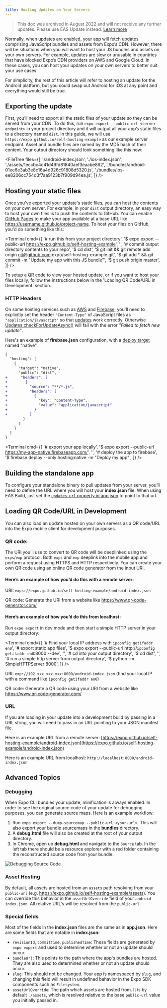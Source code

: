 ```yaml
---
title: Hosting Updates on Your Servers
---
```



> This doc was archived in August 2022 and will not receive any further updates. Please use EAS Update instead. [Learn more](/eas-update/introduction)

Normally, when updates are enabled, your app will fetch updates comprising JavaScript bundles and assets from Expo’s CDN. However, there will be situations when you will want to host your JS bundles and assets on your own servers. For example, updates are slow or unusable in countries that have blocked Expo’s CDN providers on AWS and Google Cloud. In these cases, you can host your updates on your own servers to better suit your use cases.

For simplicity, the rest of this article will refer to hosting an update for the Android platform, but you could swap out Android for iOS at any point and everything would still be true.

## Exporting the update

First, you’ll need to export all the static files of your update so they can be served from your CDN. To do this, run `expo export --public-url <server-endpoint>` in your project directory and it will output all your app’s static files to a directory named `dist`. In this guide, we will use `https://expo.github.io/self-hosting-example` as our example server endpoint. Asset and bundle files are named by the MD5 hash of their content. Your output directory should look something like this now:

<FileTree files={[
  './android-index.json',
  './ios-index.json',
  './assets/1eccbc4c41d49fd81840aef3eaabe862',
  './bundles/android-01ee6e3ab3e8c16a4d926c91808d5320.js',
  './bundles/ios-ee8206cc754d3f7aa9123b7f909d94ea.js',
]} />

## Hosting your static files

Once you've exported your update's static files, you can host the contents on your own server. For example, in your `dist` output directory, an easy way to host your own files is to push the contents to GitHub. You can enable [GitHub Pages](https://pages.github.com/) to make your app available at a base URL like https://username.github.io/project-name. To host your files on GitHub, you'd do something like this:

<Terminal
  cmd={[
    '# run this from your project directory',
    '$ expo export --public-url https://expo.github.io/self-hosting-example',
    '',
    '# commit output directory contents to your repo',
    '$ cd dist',
    '$ git init && git remote add origin git@github.com:expo/self-hosting-example.git',
    '$ git add * && git commit -m "Update my app with this JS bundle"',
    '$ git push origin master',
  ]}
/>

To setup a QR code to view your hosted update, or if you want to host your files locally, follow the instructions below in the 'Loading QR Code/URL in Development' section.

### HTTP Headers

On some hosting services such as [AWS](https://aws.amazon.com/) and [Firebase](http://firebase.google.com/), you'll need to explicitly set the header `"Content-Type"` of JavaScript files as `"application/javascript"` so that [updates](./configuring-updates) work correctly. Otherwise [Updates.checkForUpdateAsync()](/versions/latest/sdk/updates/#updatescheckforupdateasync) will fail with the error _"Failed to fetch new update"_.

Here's an example of **firebase.json** configuration, with a [deploy target](https://firebase.google.com/docs/cli/targets) named "native".

```diff
{
  "hosting": [
    {
      "target": "native",
      "public": "dist",
+      "headers": [
+        {
+          "source": "**/*.js",
+          "headers": [
+            {
+              "key": "Content-Type",
+              "value": "application/javascript"
+            }
+          ]
        }
      ]
    }
  ]
}
```

<Terminal
  cmd={[
    '# export your app locally',
    '$ expo export --public-url https://my-app-native.firebaseapp.com/',
    '',
    '# deploy the app to firebase',
    '$ firebase deploy --only hosting:native -m "Deploy my app"',
  ]}
/>

## Building the standalone app

To configure your standalone binary to pull updates from your server, you’ll need to define the URL where you will host your **index.json** file. When using EAS Build, just set the [`updates.url` property in app.json](/versions/latest/config/app/#url) to point to that url.

## Loading QR Code/URL in Development

You can also load an update hosted on your own servers as a QR code/URL into the Expo mobile client for development purposes.

### QR code:

The URI you’ll use to convert to QR code will be deeplinked using the `exps`/`exp` protocol. Both `exps` and `exp` deeplink into the mobile app and perform a request using HTTPS and HTTP respectively. You can create your own QR code using an online QR code generator from the input URI.

#### Here’s an example of how you’d do this with a remote server:

URI: `exps://expo.github.io/self-hosting-example/android-index.json`

QR code: Generate the URI from a website like https://www.qr-code-generator.com/

#### Here’s an example of how you’d do this from localhost:

Run `expo export` in dev mode and then start a simple HTTP server in your output directory:

<Terminal
  cmd={[
    '# Find your local IP address with `ipconfig getifaddr en0`',
    '# export static app files',
    '$ expo export --public-url http://`ipconfig getifaddr en0`:8000 --dev',
    '',
    '# cd into your output directory',
    '$ cd dist',
    '',
    '# run a simple http server from output directory',
    '$ python -m SimpleHTTPServer 8000',
  ]}
/>

URI: `exp://192.xxx.xxx.xxx:8000/android-index.json` (find your local IP with a command like `ipconfig getifaddr en0`)

QR code: Generate a QR code using your URI from a website like https://www.qr-code-generator.com/

### URL

If you are loading in your update into a development build by passing in a URL string, you will need to pass in an URL pointing to your JSON manifest file.

Here is an example URL from a remote server: [https://expo.github.io/self-hosting-example/android-index.json](https://expo.github.io/self-hosting-example/android-index.json)

Here is an example URL from localhost: `http://localhost:8000/android-index.json`

## Advanced Topics

### Debugging

When Expo CLI bundles your update, minification is always enabled. In order to see the original source code of your update for debugging purposes, you can generate source maps. Here is an example workflow:

1. Run `expo export --dump-sourcemap --public-url <your-url>`. This will also export your bundle sourcemaps in the **bundles** directory.
2. A **debug.html** file will also be created at the root of your output directory.
3. In Chrome, open up **debug.html** and navigate to the `Source` tab. In the left tab there should be a resource explorer with a red folder containing the reconstructed source code from your bundle.

![Debugging Source Code](/static/images/host-your-app-debug.png)

### Asset Hosting

By default, all assets are hosted from an `assets` path resolving from your `public-url` (e.g. https://expo.github.io/self-hosting-example/assets). You can override this behavior in the `assetUrlOverride` field of your `android-index.json`. All relative URL's will be resolved from the `public-url`.

### Special fields

Most of the fields in the **index.json** files are the same as in **app.json**. Here are some fields that are notable in **index.json**:

- `revisionId`, `commitTime`, `publishedTime`: These fields are generated by `expo export` and used to determine whether or not an update should occur.
- `bundleUrl`: This points to the path where the app's bundles are hosted. They are also used to determined whether or not an update should occur.
- `slug`: This should not be changed. Your app is namespaced by `slug`, and changing this field will result in undefined behavior in the Expo SDK components such as `Filesystem`.
- `assetUrlOverride`: The path which assets are hosted from. It is by default `./assets`, which is resolved relative to the base `public-url` value you initially passed in.

